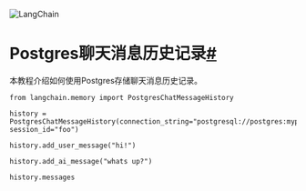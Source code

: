 

<Head>
  <script>
    {
      `(function() {
         var _hmt = _hmt || [];
(function() {
  var hm = document.createElement("script");
  hm.src = "https://hm.baidu.com/hm.js?e60fb290e204e04c5cb6f79b0ac1e697";
  var s = document.getElementsByTagName("script")[0]; 
  s.parentNode.insertBefore(hm, s);
})();
       })();`
    }
  </script>
</Head>

![LangChain](https://pica.zhimg.com/50/v2-56e8bbb52aa271012541c1fe1ceb11a2_r.gif)





Postgres聊天消息历史记录[#](#postgres-chat-message-history "此标题的永久链接")
==============================================================

本教程介绍如何使用Postgres存储聊天消息历史记录。

```
from langchain.memory import PostgresChatMessageHistory

history = PostgresChatMessageHistory(connection_string="postgresql://postgres:mypassword@localhost/chat_history", session_id="foo")

history.add_user_message("hi!")

history.add_ai_message("whats up?")

```

```
history.messages

```


